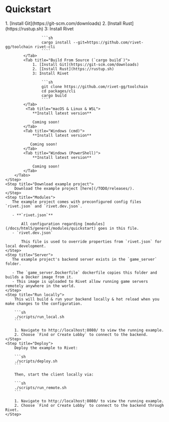 # Quickstart

<Steps>
    <Step title="Install Rivet CLI">
        <Tabs>
            <Tab title="Build From Source (`cargo install`)">
                1. [Install Git](https://git-scm.com/downloads)
                2. [Install Rust](https://rustup.sh)
                3: Install Rivet

                    ```sh
                    cargo install --git=https://github.com/rivet-gg/toolchain rivet-cli
                    ````
            </Tab>
            <Tab title="Build From Source (`cargo build`)">
                1. [Install Git](https://git-scm.com/downloads)
                2. [Install Rust](https://rustup.sh)
                3: Install Rivet

                    ```sh
                    git clone https://github.com/rivet-gg/toolchain
                    cd packages/cli
                    cargo build
                    ````
            </Tab>
             <Tab title="macOS & Linux & WSL">
                **Install latest version**

                Coming soon!
            </Tab>
            <Tab title="Windows (cmd)">
                **Install latest version**

               Coming soon!
            </Tab>
            <Tab title="Windows (PowerShell)">
                **Install latest version**

                Coming soon!
            </Tab>
        </Tabs>
    </Step>
    <Step title="Download example project">
        Download the example project [here](/TODO/releases/).
    </Step>
    <Step title="Modules">
       The example project comes with preconfigured config files `rivet.json` and `rivet.dev.json`.

       - **`rivet.json`**

           All configuration regarding [modules](/docs/html5/general/modules/quickstart) goes in this file.
       - `rivet.dev.json`

           This file is used to override properties from `rivet.json` for local development.
    </Step>
    <Step title="Server">
       The example project's backend server exists in the `game_server` folder.
       
       - The `game_server.Dockerfile` dockerfile copies this folder and builds a Docker image from it.
       - This image is uploaded to Rivet allow running game servers remotely anywhere in the world.
    </Step>
    <Step title="Run locally">
        This will build & run your backend locally & hot reload when you make changes to the configuration.

        ```sh
        ./scripts/run_local.sh
        ```

        1. Navigate to http://localhost:8080/ to view the running example.
        2. Choose `Find or Create Lobby` to connect to the backend.
    </Step>
    <Step title="Deploy">
        Deploy the example to Rivet:

        ```sh
        ./scripts/deploy.sh
        ```

        Then, start the client locally via:

        ```sh
        ./scripts/run_remote.sh
        ```

        1. Navigate to http://localhost:8080/ to view the running example.
        2. Choose `Find or Create Lobby` to connect to the backend through Rivet.
    </Step>
</Steps>

